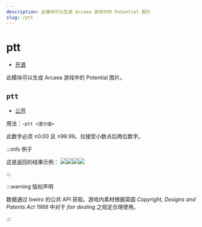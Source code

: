 ```yaml
---
description: 此模块可以生成 Arcaea 游戏中的 Potential 图片
slug: /ptt
---
```


# ptt

-   [开源](/docs/help/faq#为什么有些模块没有开源)

此模块可以生成 Arcaea 游戏中的 Potential 图片。

## `ptt`

-   [公开](permissions)

用法：`~ptt <潜力值>`

此数字必须 ≥0.00 且 ≤99.99。仅接受小数点后两位数字。

:::info 例子

这是返回的结果示例： ![](https://z1.ax1x.com/2023/11/18/piNuRht.png)![](https://z1.ax1x.com/2023/11/18/piNKE36.png)![](https://z1.ax1x.com/2023/11/18/piNKVgK.png)![](https://z1.ax1x.com/2023/11/18/piNKZjO.png)

:::

:::warning 版权声明

数据通过 lowiro 的公共 API 获取。游戏内素材根据英国 _Copyright, Designs and Patents Act 1988_ 中对于 _fair dealing_ 之规定合理使用。

:::
